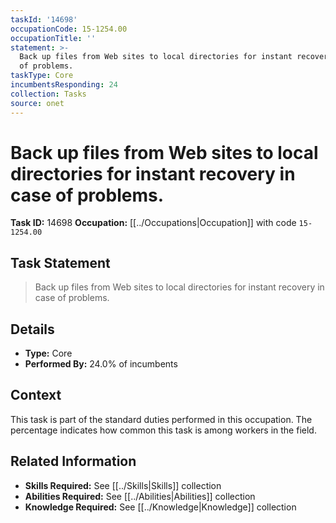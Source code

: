 ```yaml
---
taskId: '14698'
occupationCode: 15-1254.00
occupationTitle: ''
statement: >-
  Back up files from Web sites to local directories for instant recovery in case
  of problems.
taskType: Core
incumbentsResponding: 24
collection: Tasks
source: onet
---
```

# Back up files from Web sites to local directories for instant recovery in case of problems.

**Task ID:** 14698
**Occupation:** [[../Occupations|Occupation]] with code `15-1254.00`

## Task Statement

> Back up files from Web sites to local directories for instant recovery in case of problems.

## Details

- **Type:** Core
- **Performed By:** 24.0% of incumbents

## Context

This task is part of the standard duties performed in this occupation. The percentage indicates how common this task is among workers in the field.

## Related Information

- **Skills Required:** See [[../Skills|Skills]] collection
- **Abilities Required:** See [[../Abilities|Abilities]] collection
- **Knowledge Required:** See [[../Knowledge|Knowledge]] collection
